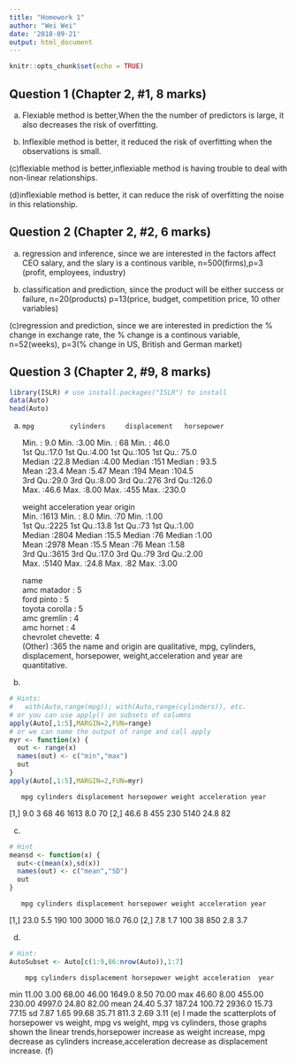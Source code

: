 ```yaml
---
title: "Homework 1"
author: "Wei Wei"
date: '2018-09-21'
output: html_document
---
```


```r
knitr::opts_chunk$set(echo = TRUE)
```

## Question 1 (Chapter 2, #1, 8 marks)

(a) Flexiable method is better,When the the number of predictors is large, it also decreases the risk of overfitting.

(b) Inflexible method is better, it reduced the risk of overfitting when the observations is small.

(c)flexiable method is better,inflexiable method is having trouble to deal with non-linear relationships.

(d)inflexiable method is better, it can reduce the risk of overfitting the noise in this relationship.

## Question 2 (Chapter 2, #2, 6 marks)

(a) regression and inference, since we are interested in the factors affect CEO salary, and the slary is a continous varible, n=500(firms),p=3 (profit, employees, industry)

(b) classification and prediction, since the product will be either success or failure, n=20(products) p=13(price, budget, competition price, 10 other variables)

(c)regression and prediction,  since we are interested in prediction the % change in exchange rate, the % change is a continous variable, n=52(weeks), p=3(% change in US, British and German market)

## Question 3 (Chapter 2, #9, 8 marks)

```r
library(ISLR) # use install.packages("ISLR") to install
data(Auto)
head(Auto)
```

(a)
       mpg         cylinders     displacement   horsepower   
  Min.   : 9.0   Min.   :3.00   Min.   : 68   Min.   : 46.0  
  1st Qu.:17.0   1st Qu.:4.00   1st Qu.:105   1st Qu.: 75.0  
  Median :22.8   Median :4.00   Median :151   Median : 93.5  
  Mean   :23.4   Mean   :5.47   Mean   :194   Mean   :104.5  
  3rd Qu.:29.0   3rd Qu.:8.00   3rd Qu.:276   3rd Qu.:126.0  
  Max.   :46.6   Max.   :8.00   Max.   :455   Max.   :230.0  
                                                             
      weight      acceleration       year        origin    
  Min.   :1613   Min.   : 8.0   Min.   :70   Min.   :1.00  
  1st Qu.:2225   1st Qu.:13.8   1st Qu.:73   1st Qu.:1.00  
  Median :2804   Median :15.5   Median :76   Median :1.00  
  Mean   :2978   Mean   :15.5   Mean   :76   Mean   :1.58  
  3rd Qu.:3615   3rd Qu.:17.0   3rd Qu.:79   3rd Qu.:2.00  
  Max.   :5140   Max.   :24.8   Max.   :82   Max.   :3.00  
                                                           
     name    
  amc matador       :  5  
  ford pinto        :  5  
  toyota corolla    :  5  
  amc gremlin       :  4  
  amc hornet        :  4  
  chevrolet chevette:  4  
  (Other)           :365
the name and origin are qualitative, mpg, cylinders, displacement, horsepower, weight,acceleration and year are quantitative.
(b)

```r
# Hints:
#   with(Auto,range(mpg)); with(Auto,range(cylinders)), etc.
# or you can use apply() on subsets of columns
apply(Auto[,1:5],MARGIN=2,FUN=range)
# or we can name the output of range and call apply
myr <- function(x) {
  out <- range(x)
  names(out) <- c("min","max")
  out
}
apply(Auto[,1:5],MARGIN=2,FUN=myr)
```
       mpg cylinders displacement horsepower weight acceleration year
 [1,]  9.0         3           68         46   1613          8.0   70
 [2,] 46.6         8          455        230   5140         24.8   82


(c)

```r
# Hint
meansd <- function(x) {
  out<-c(mean(x),sd(x))
  names(out) <- c("mean","SD")
  out
}
```
       mpg cylinders displacement horsepower weight acceleration year
 [1,] 23.0       5.5          190        100   3000         16.0 76.0
 [2,]  7.8       1.7          100         38    850          2.8  3.7

(d)

```r
# Hint:
AutoSubset <- Auto[c(1:9,86:nrow(Auto)),1:7]
```
        mpg cylinders displacement horsepower weight acceleration  year
 min  11.00      3.00        68.00      46.00 1649.0         8.50 70.00
 max  46.60      8.00       455.00     230.00 4997.0        24.80 82.00
 mean 24.40      5.37       187.24     100.72 2936.0        15.73 77.15
 sd    7.87      1.65        99.68      35.71  811.3         2.69  3.11
(e)
I made the scatterplots of horsepower vs weight, mpg vs weight, mpg vs cylinders, those graphs shown the linear trends,horsepower increase as weight increase, mpg decrease as cylinders increase,acceleration decrease as displacement increase. 
(f)
